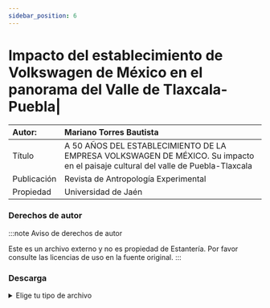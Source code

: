 ```yaml
---
sidebar_position: 6
---
```

# Impacto del establecimiento de Volkswagen de México en el panorama del Valle de Tlaxcala-Puebla|

|Autor:| Mariano Torres Bautista |
|:--|:--|
|Título|A 50 AÑOS DEL ESTABLECIMIENTO DE LA EMPRESA VOLKSWAGEN DE MÉXICO. Su impacto en el paisaje cultural del valle de Puebla-Tlaxcala |
|Publicación|Revista de Antropología Experimental|
|Propiedad|Universidad de Jaén|

### Derechos de autor
    
:::note Aviso de derechos de autor

Este es un archivo externo y no es propiedad de Estantería. Por favor consulte las licencias de uso en la fuente original.
:::

### Descarga
<details>
  <summary>Elige tu tipo de archivo</summary>
    <div>
        <a href="https://estanteriadigitalpapalotla.s3.us-east-2.amazonaws.com/EstanteriaDigitalDePapalotla/Historia+y+Costumbres/Historia-Volkswagen-Publa-Tlaxcala.pdf"> 📥 Impacto del establecimiento de Volkswagen de México en el panorama del Valle de Tlaxcala-Puebla(PDF)</a>
        </div>      
</details>
